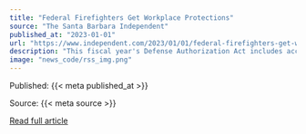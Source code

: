```yaml
---
title: "Federal Firefighters Get Workplace Protections"
source: "The Santa Barbara Independent"
published_at: "2023-01-01"
url: "https://www.independent.com/2023/01/01/federal-firefighters-get-workplace-protections/"
description: "This fiscal year's Defense Authorization Act includes access to disability benefits.The post Federal Firefighters Get Workplace Protections appeared first on The Santa Barbara Independent."
image: "news_code/rss_img.png"
---
```



  Published: {{< meta published_at >}}
  

  Source: {{< meta source >}}
  

  [Read full article]({{< meta url >}})
  

